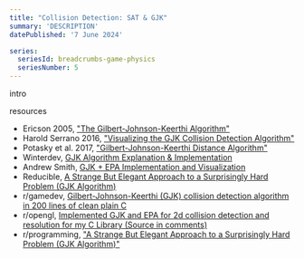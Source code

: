 ```yaml
---
title: "Collision Detection: SAT & GJK"
summary: 'DESCRIPTION'
datePublished: '7 June 2024'

series:
  seriesId: breadcrumbs-game-physics
  seriesNumber: 5
---
```



intro

<PostContent>
  <SeriesSummary />
</PostContent>

resources

* Ericson 2005, ["The Gilbert-Johnson-Keerthi Algorithm"](https://realtimecollisiondetection.net/pubs/SIGGRAPH04_Ericson_GJK_notes.pdf)
* Harold Serrano 2016, ["Visualizing the GJK Collision Detection Algorithm"](https://www.haroldserrano.com/blog/visualizing-the-gjk-collision-algorithm)
* Potasky et al. 2017, ["Gilbert-Johnson-Keerthi Distance Algorithm"](https://cse442-17f.github.io/Gilbert-Johnson-Keerthi-Distance-Algorithm/)
* Winterdev, [GJK Algorithm Explanation & Implementation](https://www.youtube.com/watch?v=MDusDn8oTSE)
* Andrew Smith, [GJK + EPA Implementation and Visualization](https://www.youtube.com/watch?v=6rgiPrzqt9w)
* Reducible, [A Strange But Elegant Approach to a Surprisingly Hard Problem (GJK Algorithm)](https://www.youtube.com/watch?v=ajv46BSqcK4)
* r/gamedev, [Gilbert-Johnson-Keerthi (GJK) collision detection algorithm in 200 lines of clean plain C](https://old.reddit.com/r/gamedev/comments/6wivay/gilbertjohnsonkeerthi_gjk_collision_detection/)
* r/opengl, [Implemented GJK and EPA for 2d collision detection and resolution for my C Library (Source in comments)](https://old.reddit.com/r/opengl/comments/zoa4fm/implemented_gjk_and_epa_for_2d_collision/)
* r/programming, ["A Strange But Elegant Approach to a Surprisingly Hard Problem (GJK Algorithm)"](https://old.reddit.com/r/programming/comments/meuk0l/a_strange_but_elegant_approach_to_a_surprisingly/)